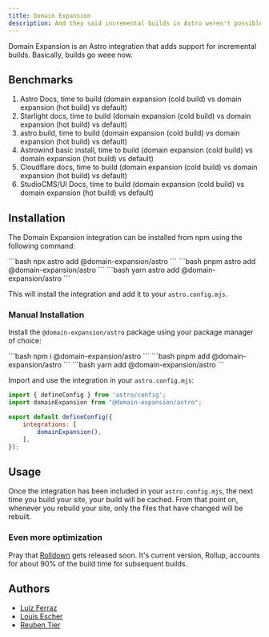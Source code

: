 ```yaml
---
title: Domain Expansion
description: And they said incremental builds in Astro weren't possible.
---
```



Domain Expansion is an Astro integration that adds support for incremental builds. Basically,
builds go weee now.

## Benchmarks

<Badge text="TODO: PUT GRAFANA BENCHMARKS HERE" />

1. Astro Docs, time to build (domain expansion (cold build) vs domain expansion (hot build) vs default)
2. Starlight docs, time to build (domain expansion (cold build) vs domain expansion (hot build) vs default)
3. astro.build, time to build (domain expansion (cold build) vs domain expansion (hot build) vs default)
4. Astrowind basic install, time to build (domain expansion (cold build) vs domain expansion (hot build) vs default)
5. Cloudflare docs, time to build (domain expansion (cold build) vs domain expansion (hot build) vs default)
6. StudioCMS/UI Docs, time to build (domain expansion (cold build) vs domain expansion (hot build) vs default)

## Installation

The Domain Expansion integration can be installed from npm using the following command:

<Tabs>
	<TabItem label="npm">
		```bash
		npx astro add @domain-expansion/astro
		```
	</TabItem>
	<TabItem label="pnpm">
		```bash
		pnpm astro add @domain-expansion/astro
		```
	</TabItem>
	<TabItem label="yarn">
		```bash
		yarn astro add @domain-expansion/astro
		```
	</TabItem>
</Tabs>

This will install the integration and add it to your `astro.config.mjs`.

### Manual Installation

Install the `@domain-expansion/astro` package using your package manager of choice:

<Tabs>
	<TabItem label="npm">
		```bash
		npm i @domain-expansion/astro
		```
	</TabItem>
	<TabItem label="pnpm">
		```bash
		pnpm add @domain-expansion/astro
		```
	</TabItem>
	<TabItem label="yarn">
		```bash
		yarn add @domain-expansion/astro
		```
	</TabItem>
</Tabs>

Import and use the integration in your `astro.config.mjs`:

```js
import { defineConfig } from 'astro/config';
import domainExpansion from "@domain-expansion/astro";

export default defineConfig({
	integrations: [
		domainExpansion(),
	],
});
```

## Usage

Once the integration has been included in your `astro.config.mjs`, the next time you build your site,
your build will be cached. From that point on, whenever you rebuild your site, only the files that have
changed will be rebuilt.

### Even more optimization

Pray that [Rolldown](https://rolldown.rs/) gets released soon. It's current version, Rollup,
accounts for about 90% of the build time for subsequent builds.

## Authors

- [Luiz Ferraz](https://github.com/Fryuni)
- [Louis Escher](https://github.com/louisescher)
- [Reuben Tier](https://github.com/theotterlord)

